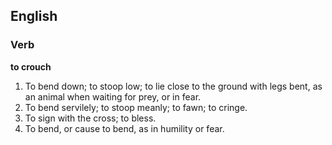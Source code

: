 ==English==

===Verb===

'''to crouch'''

#To bend down; to stoop low; to lie close to the ground with legs bent, as an animal when waiting for prey, or in fear.
#To bend servilely; to stoop meanly; to fawn; to cringe.
#To sign with the cross; to bless.
#To bend, or cause to bend, as in humility or fear.
